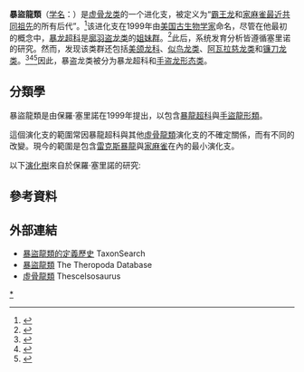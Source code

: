 {{Automatic Taxobox
| fossil_range = <br>[[侏罗纪|中侏罗世]]，{{Fossil range|167|0|earliest=196}}<small>可能还有[[侏罗纪|晚侏罗世]]的化石记录</small></small>
| image = T-Rex.jpg
| image_caption = [[霸王龙|霸王龙]]（''T. rex''）的骨架
| image2 = House_sparrow04.jpg
| image2_caption = 一只[[家麻雀|家麻雀]]（''Passer domesticus''）
| taxon=Tyrannoraptora
| authority = Sereno, 1999
| subdivision_ranks = [[演化支|演化支]]
| subdivision =
*{{extinct}}[[小掠龙属|小掠龙属]] ''Bagaraatan''
*{{extinct}}[[左龙属|左龙属]] ''Zuolong''<ref name="Hartmanetal2019">{{cite journal |last1=Hartman |first1=Scott |last2=Mortimer |first2=Mickey |last3=Wahl |first3=William R. |last4=Lomax |first4=Dean R. |last5=Lippincott |first5=Jessica |last6=Lovelace |first6=David M. |title=A new paravian dinosaur from the Late Jurassic of North America supports a late acquisition of avian flight |journal=PeerJ |date=2019 |volume=7 |pages=e7247 |doi=10.7717/peerj.7247|pmid=31333906 |pmc=6626525 }}</ref>
*{{extinct}}[[暴龙超科|暴龙超科]] Tyrannosauroidea
*[[手盗龙形态类|手盗龙形态类]] Maniraptoromorpha
}}

'''暴盜龍類'''（[[学名|学名]]：{{lang|la|Tyrannoraptora}}）是[[虚骨龙类|虚骨龙类]]的一个进化支，被定义为“[[霸王龙|霸王龙]]和[[家麻雀|家麻雀]][[最近共同祖先|最近共同祖先]]的所有后代”。<ref name="Holtzetal2004">{{cite book | last1 = Holtz Jr. | first1 = T. R. | last2 = Molnar | first2 = R. E. | last3 = Currie | first3 = Phillip C. | year = 2004 | chapter = Basal Tetanurae | editor1-last =  Weishampel | editor1-first = D. A.| editor2-last = Dodson | editor2-first = P. | editor3-last = Osmólska | editor3-first = H. | title = The Dinosauria, Second Edition | url = https://archive.org/details/dinosauria00weis_205 | publisher = University of California Press |location=California | pages = [https://archive.org/details/dinosauria00weis_205/page/71 71]–110 |isbn = 0520254082}}</ref>该进化支在1999年由[[美国|美国]][[古生物学家|古生物学家]]{{link-en|保罗·塞里诺|Paul Sereno}}命名，尽管在他最初的概念中，[[暴龙超科|暴龙超科]]是[[廓羽盗龙类|廓羽盗龙类]]的[[姐妹群|姐妹群]]。<ref name=Sereno1999>{{Cite journal|author=Sereno, P. C.|year=1999|title=The evolution of dinosaurs.|journal=Science|volume=258|issue=5423|pages=2137–2147|doi=10.1126/science.284.5423.2137|pmid=10381873|url=https://www.researchgate.net/publication/12917068|access-date=2020-11-19|archive-date=2018-01-05|archive-url=https://web.archive.org/web/20180105180335/https://www.researchgate.net/profile/Paul_Sereno/publication/12917068_The_Evolution_of_Dinosaurs/links/56b0c66d08ae8e372151f17e/The-Evolution-of-Dinosaurs.pdf|dead-url=no}}</ref>此后，系统发育分析皆遵循塞里诺的研究。然而，发现该类群还包括[[美颌龙科|美颌龙科]]、[[似鸟龙类|似鸟龙类]]、[[阿瓦拉慈龙类|阿瓦拉慈龙类]]和[[镰刀龙类|镰刀龙类]]。<ref>{{Cite journal | last1 = Zelenitsky | first1 = D. K. | last2 = Therrien | first2 = F. | last3 = Erickson | first3 = G. M. | last4 = Debuhr | first4 = C. L. | last5 = Kobayashi | first5 = Y. | last6 = Eberth | first6 = D. A. | last7 = Hadfield | first7 = F. | doi = 10.1126/science.1225376 | title = Feathered Non-Avian Dinosaurs from North America Provide Insight into Wing Origins | journal = Science | volume = 338 | issue = 6106 | pages = 510–514 | year = 2012 | pmid = 23112330| pmc = | bibcode = 2012Sci...338..510Z| s2cid = 2057698 }}</ref><ref name=cau2018>{{Cite journal |author=Andrea Cau |year=2018 |title=The assembly of the avian body plan: a 160-million-year long process |journal=Bollettino della Società Paleontologica Italiana |volume=57 |issue=1 |pages=1–25 |doi=10.4435/BSPI.2018.01 |url=http://paleoitalia.org/media/u/archives/01_Cau_2018_BSPI_571.pdf |access-date=2020-11-19 |archive-date=2018-12-21 |archive-url=https://web.archive.org/web/20181221094620/http://paleoitalia.org/media/u/archives/01_Cau_2018_BSPI_571.pdf |dead-url=no }}</ref><ref name="Hartmanetal2019">{{cite journal |last1=Hartman |first1=Scott |last2=Mortimer |first2=Mickey |last3=Wahl |first3=William R. |last4=Lomax |first4=Dean R. |last5=Lippincott |first5=Jessica |last6=Lovelace |first6=David M. |title=A new paravian dinosaur from the Late Jurassic of North America supports a late acquisition of avian flight |journal=PeerJ |date=2019 |volume=7 |pages=e7247 |doi=10.7717/peerj.7247|pmid=31333906 |pmc=6626525 }}</ref>因此，暴盗龙类被分为暴龙超科和[[手盗龙形态类|手盗龙形态类]]。

==分類學==
暴盜龍類是由保羅·塞里諾在1999年提出，以包含[[暴龍超科|暴龍超科]]與[[手盜龍形類|手盜龍形類]]。

這個演化支的範圍常因暴龍超科與其他[[虛骨龍類|虛骨龍類]]演化支的不確定關係，而有不同的改變。現今的範圍是包含[[暴龍|雷克斯暴龍]]與[[家麻雀|家麻雀]]在內的最小演化支。

以下[[演化樹|演化樹]]來自於保羅·塞里諾的研究:
{{clade|style=font-size:80%;line-height:80%
|label1=[[虛骨龍類|虛骨龍類]] Coelurosauria
|1={{clade
 |1={{绝灭}}[[美頜龍科|美頜龍科]] Compsognathidae
 |2={{绝灭}}[[原角鼻龍屬|原角鼻龍屬]] ''Proceratosaurus''
 |3={{绝灭}}[[嗜鳥龍屬|嗜鳥龍屬]] ''Ornitholestes''
 |label4='''暴盜龍類''' Tyrannoraptora
 |4={{clade
 |1={{绝灭}}[[虛骨龍屬|虛骨龍屬]] ''Coelurus''
 |label2={{绝灭}}[[暴龍超科|暴龍超科]] Tyrannosauroidea
 |2={{clade
 |1={{绝灭}}[[傷龍科|傷龍科]] Dryptosauridae
 |2={{绝灭}}[[暴龍科|暴龍科]] Tyrannosauridae
 }}
 |label3=[[手盜龍形類|手盜龍形類]] Maniraptoriformes
 |3={{clade
 |1={{clade
 |label1={{绝灭}}[[似鳥龍下目|似鳥龍下目]] Ornithomimosauria
 |1={{clade
 |1={{绝灭}}[[似鳥身女妖龍科|似鳥身女妖龍科]] Harpymimidae
 |2={{绝灭}}[[似金翅鳥龍科|似金翅鳥龍科]] Garudimimidae
 |3={{绝灭}}[[似鳥龍科|似鳥龍科]] Ornithomimidae
 }}
 |label2=[[手盜龍類|手盜龍類]] Maniraptora
 |2={{clade
 |label1={{绝灭}}[[偷蛋龍下目|偷蛋龍下目]] Oviraptorosauria
 |1={{clade
 |1={{clade
 |label1={{绝灭}}[[近頜龍超科|近頜龍超科]] Caenagnathoidea
 |1={{clade
 |1={{绝灭}}[[近頜龍科|近頜龍科]] Caenagnathidae
 |2={{绝灭}}[[偷蛋龍科|偷蛋龍科]] Oviraptoridae
 }}
 }}
 |2={{绝灭}}[[鐮刀龍超科|鐮刀龍超科]] Therizinosauroidea
 }}
 |label2=[[近鳥類|近鳥類]] Paraves
 |2={{clade
 |1={{clade
 |label1={{绝灭}}[[恐爪龍下目|恐爪龍下目]] Deinonychosauria
 |1={{clade
 |1={{绝灭}}[[傷齒龍科|傷齒龍科]] Troodontidae
 |2={{绝灭}}[[馳龍科|馳龍科]] Dromaeosauridae
 }}
 |2=[[鳥翼類|鳥翼類]] Avialae
}} }} }} }} }} }} }} }}

== 參考資料 ==
{{reflist}}

==外部連結==
*[https://web.archive.org/web/20080624002559/http://www.taxonsearch.org/dev/taxon_edit.php?Action=View&tax_id=324 暴盜龍類的定義歷史] TaxonSearch
*[https://web.archive.org/web/20070928003618/http://home.myuw.net/eoraptor/Coelurosauria.htm#Tyrannoraptora 暴盜龍類] The Theropoda Database
*[http://www.thescelosaurus.com/coelurosauria.htm.htm 虛骨龍類]{{Dead link|date=2019年6月 |bot=InternetArchiveBot |fix-attempted=yes }} Thescelsosaurus
{{獸腳亞目}}
{{Taxonbar|from=Q2043179}}

[[Category:虛骨龍類|*]]